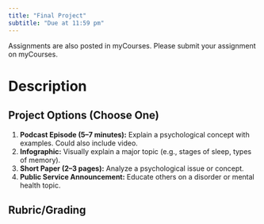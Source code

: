 ```yaml
---
title: "Final Project"
subtitle: "Due at 11:59 pm"
---
```


Assignments are also posted in myCourses. Please submit your assignment on myCourses.

# Description

## **Project Options (Choose One)**

1.  **Podcast Episode (5–7 minutes):** Explain a psychological concept with examples. Could also include video.
2.  **Infographic:** Visually explain a major topic (e.g., stages of sleep, types of memory).
3.  **Short Paper (2–3 pages):** Analyze a psychological issue or concept.
4.  **Public Service Announcement:** Educate others on a disorder or mental health topic.

## Rubric/Grading
